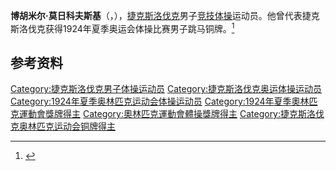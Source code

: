 {{NoteTA|G1=Sports}}
'''博胡米尔·莫日科夫斯基'''（{{lang-cs|Bohumil Mořkovský}}，{{bd|1899年|12月14日|1928年|7月16日}}），[[捷克斯洛伐克|捷克斯洛伐克]]男子[[竞技体操|竞技体操]]运动员。他曾代表捷克斯洛伐克获得1924年夏季奥运会体操比赛男子跳马铜牌。<ref>{{Cite web|title=Bohumil MORKOVSKY|url=https://www.olympic.org/bohumil-morkovsky|accessdate=2021-03-31|work=International Olympic Committee|archive-date=2017-03-27|archive-url=https://web.archive.org/web/20170327031950/https://www.olympic.org/bohumil-morkovsky|dead-url=no}}</ref>

== 参考资料 ==
{{reflist}}

{{Authority control}}
{{DEFAULTSORT:Mořkovský, Bohumil}}
[[Category:捷克斯洛伐克男子体操运动员|Category:捷克斯洛伐克男子体操运动员]]
[[Category:捷克斯洛伐克奥运体操运动员|Category:捷克斯洛伐克奥运体操运动员]]
[[Category:1924年夏季奥林匹克运动会体操运动员|Category:1924年夏季奥林匹克运动会体操运动员]]
[[Category:1924年夏季奧林匹克運動會獎牌得主|Category:1924年夏季奧林匹克運動會獎牌得主]]
[[Category:奧林匹克運動會體操獎牌得主|Category:奧林匹克運動會體操獎牌得主]]
[[Category:捷克斯洛伐克奥林匹克运动会铜牌得主|Category:捷克斯洛伐克奥林匹克运动会铜牌得主]]